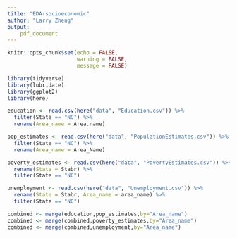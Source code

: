 ```yaml
---
title: "EDA-socioeconomic"
author: "Larry Zheng"
output: 
    pdf_document
---
```


```r
knitr::opts_chunk$set(echo = FALSE, 
                      warning = FALSE, 
                      message = FALSE)
```

```r
library(tidyverse)
library(lubridate)
library(ggplot2)
library(here)
```

```r
education <- read.csv(here("data", "Education.csv")) %>%
  filter(State == "NC") %>%
  rename(Area_name = Area.name)

pop_estimates <- read.csv(here("data", "PopulationEstimates.csv")) %>%
  filter(State == "NC") %>%
  rename(Area_name = Area_Name)

poverty_estimates <- read.csv(here("data", "PovertyEstimates.csv")) %>%
  rename(State = Stabr) %>%
  filter(State == "NC")

unemployment <- read.csv(here("data", "Unemployment.csv")) %>%
  rename(State = Stabr, Area_name = area_name) %>%
  filter(State == "NC")
```

```r
combined <- merge(education,pop_estimates,by="Area_name")
combined <- merge(combined,poverty_estimates,by="Area_name")
combined <- merge(combined,unemployment,by="Area_name")
```

